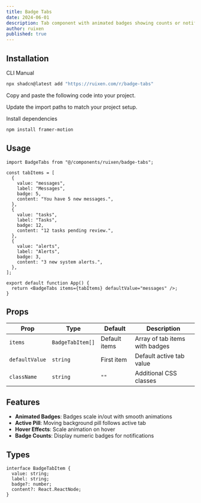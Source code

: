 ```yaml
---
title: Badge Tabs
date: 2024-06-01
description: Tab component with animated badges showing counts or notifications
author: ruixen
published: true
---
```


<ComponentPreview name="badge-tabs-demo" category="tabs" />

## Installation

<Tabs defaultValue="cli">

<TabsList>
  <TabsTrigger value="cli">CLI</TabsTrigger>
  <TabsTrigger value="manual">Manual</TabsTrigger>
</TabsList>
<TabsContent value="cli">

```bash
npx shadcn@latest add "https://ruixen.com/r/badge-tabs"
```

</TabsContent>

<TabsContent value="manual">

<Steps>

<Step>Copy and paste the following code into your project.</Step>

<ComponentSource name="badge-tabs" />

<Step>Update the import paths to match your project setup.</Step>

<Step>Install dependencies</Step>

```bash
npm install framer-motion
```

</Steps>

</TabsContent>

</Tabs>

## Usage

```tsx
import BadgeTabs from "@/components/ruixen/badge-tabs";

const tabItems = [
  {
    value: "messages",
    label: "Messages",
    badge: 5,
    content: "You have 5 new messages.",
  },
  {
    value: "tasks",
    label: "Tasks",
    badge: 12,
    content: "12 tasks pending review.",
  },
  {
    value: "alerts",
    label: "Alerts",
    badge: 3,
    content: "3 new system alerts.",
  },
];

export default function App() {
  return <BadgeTabs items={tabItems} defaultValue="messages" />;
}
```

## Props

| Prop           | Type             | Default       | Description                    |
| -------------- | ---------------- | ------------- | ------------------------------ |
| `items`        | `BadgeTabItem[]` | Default items | Array of tab items with badges |
| `defaultValue` | `string`         | First item    | Default active tab value       |
| `className`    | `string`         | `""`          | Additional CSS classes         |

## Features

- **Animated Badges**: Badges scale in/out with smooth animations
- **Active Pill**: Moving background pill follows active tab
- **Hover Effects**: Scale animation on hover
- **Badge Counts**: Display numeric badges for notifications

## Types

```tsx
interface BadgeTabItem {
  value: string;
  label: string;
  badge?: number;
  content?: React.ReactNode;
}
```
